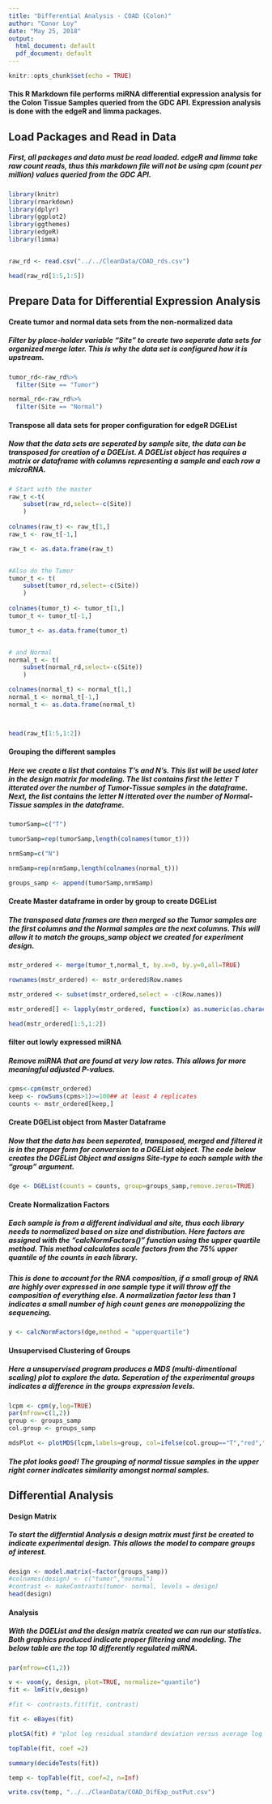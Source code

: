 ---
title: "Differential Analysis - COAD (Colon)"
author: "Conor Loy"
date: "May 25, 2018"
output:
  html_document: default
  pdf_document: default
---

```{r setup, include=FALSE}
knitr::opts_chunk$set(echo = TRUE)
```

#### This R Markdown file performs miRNA differential expression analysis for the Colon Tissue Samples queried from the GDC API. Expression analysis is done with the edgeR and limma packages.


## Load Packages and Read in Data


##### First, all packages and data must be read loaded. edgeR and limma take raw count reads, thus this markdown file will not be using cpm (count per million) values queried from the GDC API.

```{r,echo=TRUE,warning=FALSE}
library(knitr)
library(rmarkdown)
library(dplyr)
library(ggplot2)
library(ggthemes)
library(edgeR)
library(limma)


raw_rd <- read.csv("../../CleanData/COAD_rds.csv")

head(raw_rd[1:5,1:5])
```


## Prepare Data for Differential Expression Analysis

#### Create tumor and normal data sets from the non-normalized data

##### Filter by place-holder variable "Site" to create two seperate data sets for organized merge later. This is why the data set is configured how it is upstream.


```{r}
tumor_rd<-raw_rd%>%
  filter(Site == "Tumor")

normal_rd<-raw_rd%>%
  filter(Site == "Normal")
```



#### Transpose all data sets for proper configuration for edgeR DGEList

##### Now that the data sets are seperated by sample site, the data can be transposed for creation of a DGEList. A DGEList object has requires a matrix or dataframe with columns representing a sample and each row a microRNA.


```{r}
# Start with the master
raw_t <-t(
    subset(raw_rd,select=-c(Site))
    )
  
colnames(raw_t) <- raw_t[1,]
raw_t <- raw_t[-1,]

raw_t <- as.data.frame(raw_t)


#Also do the Tumor
tumor_t <- t(
    subset(tumor_rd,select=-c(Site))
    )
  
colnames(tumor_t) <- tumor_t[1,]
tumor_t <- tumor_t[-1,]

tumor_t <- as.data.frame(tumor_t)


# and Normal 
normal_t <- t(
    subset(normal_rd,select=-c(Site))
    )

colnames(normal_t) <- normal_t[1,]
normal_t <- normal_t[-1,]
normal_t <- as.data.frame(normal_t)



head(raw_t[1:5,1:2])
```


#### Grouping the different samples

##### Here we create a list that contains T's and N's. This list will be used later in the design matrix for modeling. The list contains first the letter T itterated over the number of Tumor-Tissue samples in the dataframe. Next, the list contains the letter N itterated over the number of Normal-Tissue samples in the dataframe.


```{r}
tumorSamp=c("T")

tumorSamp=rep(tumorSamp,length(colnames(tumor_t)))

nrmSamp=c("N")

nrmSamp=rep(nrmSamp,length(colnames(normal_t)))

groups_samp <- append(tumorSamp,nrmSamp)
```


#### Create Master dataframe in order by group to create DGEList

##### The transposed data frames are then merged so the Tumor samples are the first columns and the Normal samples are the next columns. This will allow it to match the groups_samp object we created for experiment design.


```{r}
mstr_ordered <- merge(tumor_t,normal_t, by.x=0, by.y=0,all=TRUE)

rownames(mstr_ordered) <- mstr_ordered$Row.names

mstr_ordered <- subset(mstr_ordered,select = -c(Row.names))

mstr_ordered[] <- lapply(mstr_ordered, function(x) as.numeric(as.character(x)))

head(mstr_ordered[1:5,1:2])
```


#### filter out lowly expressed miRNA

##### Remove miRNA that are found at very low rates. This allows for more meaningful adjusted P-values.


```{r}
cpms<-cpm(mstr_ordered)
keep <- rowSums(cpms>1)>=100## at least 4 replicates
counts <- mstr_ordered[keep,]
```


#### Create DGEList object from Master Dataframe

##### Now that the data has been seperated, transposed, merged and filtered it is in the proper form for conversion to a DGEList object. The code below creates the DGEList Object and assigns Site-type to each sample with the "group" argument.


```{r}
dge <- DGEList(counts = counts, group=groups_samp,remove.zeros=TRUE)
```


#### Create Normalization Factors

##### Each sample is from a different individual and site, thus each library needs to normalized based on size and distribution. Here factors are assigned with the "calcNormFactors()" function using the upper quartile method. This method calculates scale factors from the 75% upper quantile of the counts in each library.  

##### This is done to account for the RNA composition, if a small group of RNA are highly over expressed in one sample type it will throw off the composition of everything else. A normalization factor less than 1 indicates a small number of high count genes are monoppolizing the sequencing.
  

```{r}
y <- calcNormFactors(dge,method = "upperquartile")
```


#### Unsupervised Clustering of Groups 

##### Here a unsupervised program produces a MDS (multi-dimentional scaling) plot to explore the data. Seperation of the experimental groups indicates a difference in the groups expression levels.


```{r}
lcpm <- cpm(y,log=TRUE)
par(mfrow=c(1,2))
group <- groups_samp
col.group <- groups_samp

mdsPlot <- plotMDS(lcpm,labels=group, col=ifelse(col.group=="T","red","blue"))
```


##### The plot looks good! The grouping of normal tissue samples in the upper right corner indicates similarity amongst normal samples.


## Differential Analysis 

#### Design Matrix

##### To start the differntial Analysis a design matrix must first be created to indicate experimental design. This allows the model to compare groups of interest.


```{r}
design <- model.matrix(~factor(groups_samp))
#colnames(design) <- c("tumor","normal")
#contrast <- makeContrasts(tumor- normal, levels = design)
head(design)
```


#### Analysis

##### With the DGEList and the design matrix created we can run our statistics. Both graphics produced indicate proper filtering and modeling. The below table are the top 10 differently regulated miRNA.


```{r}
par(mfrow=c(1,2))

v <- voom(y, design, plot=TRUE, normalize="quantile")
fit <- lmFit(v,design)

#fit <- contrasts.fit(fit, contrast)

fit <- eBayes(fit)

plotSA(fit) # "plot log residual standard deviation versus average log expression for a fitted microarray linear model"

topTable(fit, coef =2)
```



```{r}
summary(decideTests(fit))

temp <- topTable(fit, coef=2, n=Inf)

write.csv(temp, "../../CleanData/COAD_DifExp_outPut.csv")
```